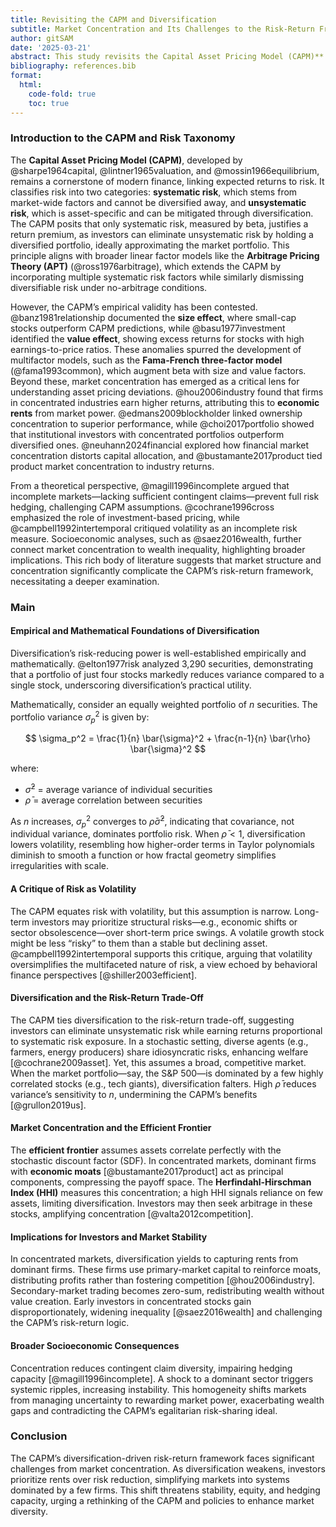 ```yaml
---
title: Revisiting the CAPM and Diversification
subtitle: Market Concentration and Its Challenges to the Risk-Return Framework
author: gitSAM
date: '2025-03-21'
abstract: This study revisits the Capital Asset Pricing Model (CAPM)** in light of increasing market concentration and its challenges to the risk-return framework. CAPM posits that systematic risk, measured by beta, is the only relevant determinant of expected returns, as unsystematic risk can be diversified away. However, rising market concentration raises concerns about whether diversification remains effective in practice. When a small number of firms dominate market returns, the traditional assumptions of efficient risk-sharing and competitive asset pricing may no longer hold. This study examines how concentration distorts expected returns, potentially leading to risk mispricing and a breakdown of the CAPM equilibrium. The findings suggest that market structure itself has become a non-diversifiable source of risk, necessitating a reassessment of asset pricing models under contemporary market conditions.
bibliography: references.bib
format:
  html:
    code-fold: true
    toc: true
---
```


### Introduction to the CAPM and Risk Taxonomy

The **Capital Asset Pricing Model (CAPM)**, developed by @sharpe1964capital, @lintner1965valuation, and @mossin1966equilibrium, remains a cornerstone of modern finance, linking expected returns to risk. It classifies risk into two categories: **systematic risk**, which stems from market-wide factors and cannot be diversified away, and **unsystematic risk**, which is asset-specific and can be mitigated through diversification. The CAPM posits that only systematic risk, measured by beta, justifies a return premium, as investors can eliminate unsystematic risk by holding a diversified portfolio, ideally approximating the market portfolio. This principle aligns with broader linear factor models like the **Arbitrage Pricing Theory (APT)** (@ross1976arbitrage), which extends the CAPM by incorporating multiple systematic risk factors while similarly dismissing diversifiable risk under no-arbitrage conditions.

However, the CAPM’s empirical validity has been contested. @banz1981relationship documented the **size effect**, where small-cap stocks outperform CAPM predictions, while @basu1977investment identified the **value effect**, showing excess returns for stocks with high earnings-to-price ratios. These anomalies spurred the development of multifactor models, such as the **Fama-French three-factor model** (@fama1993common), which augment beta with size and value factors. Beyond these, market concentration has emerged as a critical lens for understanding asset pricing deviations. @hou2006industry found that firms in concentrated industries earn higher returns, attributing this to **economic rents** from market power. @edmans2009blockholder linked ownership concentration to superior performance, while @choi2017portfolio showed that institutional investors with concentrated portfolios outperform diversified ones. @neuhann2024financial explored how financial market concentration distorts capital allocation, and @bustamante2017product tied product market concentration to industry returns.

From a theoretical perspective, @magill1996incomplete argued that incomplete markets—lacking sufficient contingent claims—prevent full risk hedging, challenging CAPM assumptions. @cochrane1996cross emphasized the role of investment-based pricing, while @campbell1992intertemporal critiqued volatility as an incomplete risk measure. Socioeconomic analyses, such as @saez2016wealth, further connect market concentration to wealth inequality, highlighting broader implications. This rich body of literature suggests that market structure and concentration significantly complicate the CAPM’s risk-return framework, necessitating a deeper examination.

### Main

#### Empirical and Mathematical Foundations of Diversification

Diversification’s risk-reducing power is well-established empirically and mathematically. @elton1977risk analyzed 3,290 securities, demonstrating that a portfolio of just four stocks markedly reduces variance compared to a single stock, underscoring diversification’s practical utility.

Mathematically, consider an equally weighted portfolio of $n$ securities. The portfolio variance $\sigma_p^2$ is given by:

$$
\sigma_p^2 = \frac{1}{n} \bar{\sigma}^2 + \frac{n-1}{n} \bar{\rho} \bar{\sigma}^2
$$

where:

- $\bar{\sigma}^2$ = average variance of individual securities  
- $\bar{\rho}$ = average correlation between securities  

As $n$ increases, $\sigma_p^2$ converges to $\bar{\rho} \bar{\sigma}^2$, indicating that covariance, not individual variance, dominates portfolio risk. When $\bar{\rho} < 1$, diversification lowers volatility, resembling how higher-order terms in Taylor polynomials diminish to smooth a function or how fractal geometry simplifies irregularities with scale.

#### A Critique of Risk as Volatility

The CAPM equates risk with volatility, but this assumption is narrow. Long-term investors may prioritize structural risks—e.g., economic shifts or sector obsolescence—over short-term price swings. A volatile growth stock might be less "risky" to them than a stable but declining asset. @campbell1992intertemporal supports this critique, arguing that volatility oversimplifies the multifaceted nature of risk, a view echoed by behavioral finance perspectives [@shiller2003efficient].

#### Diversification and the Risk-Return Trade-Off

The CAPM ties diversification to the risk-return trade-off, suggesting investors can eliminate unsystematic risk while earning returns proportional to systematic risk exposure. In a stochastic setting, diverse agents (e.g., farmers, energy producers) share idiosyncratic risks, enhancing welfare [@cochrane2009asset]. Yet, this assumes a broad, competitive market. When the market portfolio—say, the S&P 500—is dominated by a few highly correlated stocks (e.g., tech giants), diversification falters. High $\bar{\rho}$ reduces variance’s sensitivity to $n$, undermining the CAPM’s benefits [@grullon2019us].

#### Market Concentration and the Efficient Frontier

The **efficient frontier** assumes assets correlate perfectly with the stochastic discount factor (SDF). In concentrated markets, dominant firms with **economic moats** [@bustamante2017product] act as principal components, compressing the payoff space. The **Herfindahl-Hirschman Index (HHI)** measures this concentration; a high HHI signals reliance on few assets, limiting diversification. Investors may then seek arbitrage in these stocks, amplifying concentration [@valta2012competition].

#### Implications for Investors and Market Stability

In concentrated markets, diversification yields to capturing rents from dominant firms. These firms use primary-market capital to reinforce moats, distributing profits rather than fostering competition [@hou2006industry]. Secondary-market trading becomes zero-sum, redistributing wealth without value creation. Early investors in concentrated stocks gain disproportionately, widening inequality [@saez2016wealth] and challenging the CAPM’s risk-return logic.

#### Broader Socioeconomic Consequences

Concentration reduces contingent claim diversity, impairing hedging capacity [@magill1996incomplete]. A shock to a dominant sector triggers systemic ripples, increasing instability. This homogeneity shifts markets from managing uncertainty to rewarding market power, exacerbating wealth gaps and contradicting the CAPM’s egalitarian risk-sharing ideal.

### Conclusion

The CAPM’s diversification-driven risk-return framework faces significant challenges from market concentration. As diversification weakens, investors prioritize rents over risk reduction, simplifying markets into systems dominated by a few firms. This shift threatens stability, equity, and hedging capacity, urging a rethinking of the CAPM and policies to enhance market diversity.